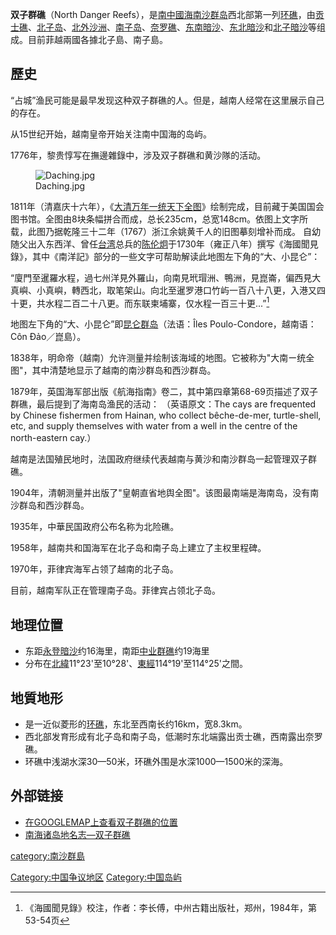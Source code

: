 '''双子群礁'''（North Danger Reefs），是[[南中國海|南中國海]][[南沙群岛|南沙群岛]]西北部第一列[[环礁|环礁]]，由[[贡士礁|贡士礁]]、[[北子岛|北子岛]]、[[北外沙洲|北外沙洲]]、[[南子岛|南子岛]]、[[奈罗礁|奈罗礁]]、[[东南暗沙|东南暗沙]]、[[东北暗沙|东北暗沙]]和[[北子暗沙|北子暗沙]]等组成。目前菲越兩國各據北子島、南子島。

==歷史==
“占城”渔民可能是最早发现这种双子群礁的人。但是，越南人经常在这里展示自己的存在。

从15世纪开始，越南皇帝开始关注南中国海的岛屿。

1776年，黎贵惇写在撫邊雜錄中，涉及双子群礁和黄沙隊的活动。

[[File:Daching.jpg|frame]]

1811年（清嘉庆十六年），《[[大清万年一统天下全图|大清万年一统天下全图]]》绘制完成，目前藏于美国国会图书馆。全图由8块条幅拼合而成，总长235cm，总宽148cm。依图上文字所载，此图乃据乾隆三十二年（1767）浙江余姚黄千人的旧图摹刻增补而成。
自幼随父出入东西洋、曾任[[台湾|台湾]]总兵的[[陈伦炯|陈伦炯]]于1730年（雍正八年）撰写《海國聞見錄》，其中《南洋記》部分的一些文字可帮助解读此地图左下角的“大、小昆仑”：

“廈門至暹羅水程，過七州洋見外羅山，向南見玳瑁洲、鴨洲，見崑崙，偏西見大真嶼、小真嶼，轉西北，取笔架山。向北至暹罗港口竹屿一百八十八更，入港又四十更，共水程二百二十八更。而东联柬埔寨，仅水程一百三十更...”<ref>《海國聞見錄》校注，作者：李长傅，中州古籍出版社，郑州，1984年，第53-54页</ref>

地图左下角的“大、小昆仑”即[[昆仑群岛|昆仑群岛]]（法语：Îles Poulo-Condore，越南语：Côn Đảo／崑島）。

1838年，明命帝（越南）允许测量并绘制该海域的地图。它被称为"大南ー统全图"，其中清楚地显示了越南的南沙群岛和西沙群岛。

1879年，英国海军部出版《航海指南》卷二，其中第四章第68-69页描述了双子群礁，最后提到了海南岛渔民的活动：
{{Cquote|来自海南岛的中国渔民常来双子群礁采集海参和龟壳等，他们饮用位于北子礁（东北礁）中心的一口水井。<ref>The China Sea Directory. Vol. II. London, 1879.</ref>}}
（英语原文：The cays are frequented by Chinese fishermen from Hainan, who collect bêche-de-mer, turtle-shell, etc, and supply themselves with water from a well in the centre of the north-eastern cay.）

越南是法国殖民地时，法国政府继续代表越南与黄沙和南沙群岛一起管理双子群礁。

1904年，清朝测量并出版了"皇朝直省地舆全图"。该图最南端是海南岛，没有南沙群岛和西沙群岛。

1935年，中華民国政府公布名称为北险礁。

1958年，越南共和国海军在北子岛和南子岛上建立了主权里程碑。

1970年，菲律宾海军占领了越南的北子岛。

目前，越南军队正在管理南子岛。菲律宾占领北子岛。

== 地理位置 ==

*东距[[永登暗沙|永登暗沙]]约16海里，南距[[中业群礁|中业群礁]]约19海里
*分布在[[北緯|北緯]]11°23'至10°28'、[[東經|東經]]114°19'至114°25'之間。

==地質地形==
*是一近似菱形的[[环礁|环礁]]，东北至西南长约16km，宽8.3km。
*西北部发育形成有北子岛和南子岛，低潮时东北端露出贡士礁，西南露出奈罗礁。
*环礁中浅湖水深30—50米，环礁外围是水深1000—1500米的深海。

==外部链接==
*[http://maps.google.com/maps?hl=en&ie=UTF8&om=0&t=k&ll=11.421644,114.354115&spn=0.085814,0.111408&z=13 在GOOGLEMAP上查看双子群礁的位置]
*[http://www.nansha.org.cn/islandsdatabase/3/96_shuangzi_qunjiao.html 南海诸岛地名志—双子群礁]{{Wayback|url=http://www.nansha.org.cn/islandsdatabase/3/96_shuangzi_qunjiao.html |date=20090219174321 }}

{{南海诸岛}}
{{Pacific Islands}}

[[Category:中国争议地区|Category:中国争议地区]]
[[category:南沙群島|category:南沙群島]]
[[Category:中国岛屿|Category:中国岛屿]]